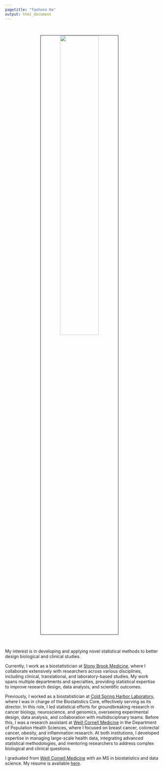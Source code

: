 ```yaml
---
pagetitle: "Taehoon Ha"
output: html_document
---
```


<link rel="stylesheet" href="styles.css" type="text/css">
<link rel="stylesheet" href="site_libs/academicons-1.9.1/css/academicons.min.css"/>

<br>

<p align="center">
<img src="images/taehoonh.jpg" style="width:50%; border:0.5px solid; margin-right: 20px" align="center">
</p>
<br>

My interest is in developing and applying novel statistical methods to better design biological and clinical studies. 

Currently, I work as a biostatistician at [Stony Brook Medicine](https://osa.stonybrookmedicine.edu/research-core-facilities/bcc), where I collaborate extensively with researchers across various disciplines, including clinical, translational, and laboratory-based studies. My work spans multiple departments and specialties, providing statistical expertise to improve research design, data analysis, and scientific outcomes.

Previously, I worked as a biostatistician at [Cold Spring Harbor Laboratory](https://www.cshl.edu), where I was in charge of the Biostatistics Core, effectively serving as its director. In this role, I led statistical efforts for groundbreaking research in cancer biology, neuroscience, and genomics, overseeing experimental design, data analysis, and collaboration with multidisciplinary teams. Before this, I was a research assistant at [Weill Cornell Medicine](https://weillcornell.org) in the Department of Population Health Sciences, where I focused on breast cancer, colorectal cancer, obesity, and inflammation research. At both institutions, I developed expertise in managing large-scale health data, integrating advanced statistical methodologies, and mentoring researchers to address complex biological and clinical questions.

I graduated from [Weill Cornell Medicine](https://weill.cornell.edu/) with an MS in biostatistics and data science. My resume is available [here](files/Resume_TaehoonHa_202501.pdf).

<br>

<!-- <style> -->
<!-- div.box { background-color:#F6F6F6; border-radius: 5px; padding: 20px;} -->
<!-- </style> -->
<!-- <div class = "box"> -->

<!-- ![](https://img.shields.io/badge/Cold%20Spring%20Harbor%20Laboratory-Biostatistics%20Offce%20Hours-9cf) -->

<!-- <strong>Thursday 2-4 pm</strong> <br> -->

<!-- My office hour is a Cancer-Center-sponsored core resource whose goal is to provide for, enhance, and/or facilitate statistical collaboration involving the design, conduct, analysis, or publication of biomedical research at Cold Spring Harbor Laboratory. This is one-hour complimentary statistical advice only for the CSHL Cancer Center faculty, staff, and students. -->

<!-- If you have additional questions, please feel free to reach out via ha@cshl.edu Thank you. -->
<!-- <br> -->

<!-- <!-- Calendly link widget begin --> 
<!-- <link href="https://assets.calendly.com/assets/external/widget.css" rel="stylesheet"> -->
<!-- <script src="https://assets.calendly.com/assets/external/widget.js" type="text/javascript"></script> -->
<!-- <a href="" onclick="Calendly.initPopupWidget({url: 'https://calendly.com/cshlbiostat'});return false;">Schedule time with me</a> -->
<!-- <!-- Calendly link widget end -->

<!-- </div> -->

<br>


